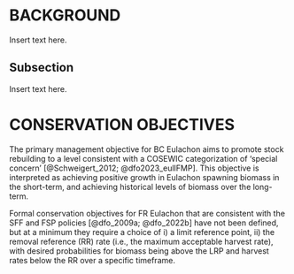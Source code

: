 # BACKGROUND

Insert text here.

## Subsection

Insert text here.

# CONSERVATION OBJECTIVES

The primary management objective for BC Eulachon aims to promote stock rebuilding to a level consistent with a COSEWIC categorization of ‘special concern’ [@Schweigert_2012; @dfo2023_eulIFMP]. This objective is interpreted as achieving positive growth in Eulachon spawning biomass in the short-term, and achieving historical levels of biomass over the long-term.

Formal conservation objectives for FR Eulachon that are consistent with the SFF and FSP policies [@dfo_2009a; @dfo_2022b] have not been defined, but at a minimum they require a choice of i) a limit reference point, ii) the removal reference (RR) rate (i.e., the maximum acceptable harvest rate), with desired probabilities for biomass being above the LRP and harvest rates below the RR over a specific timeframe.

